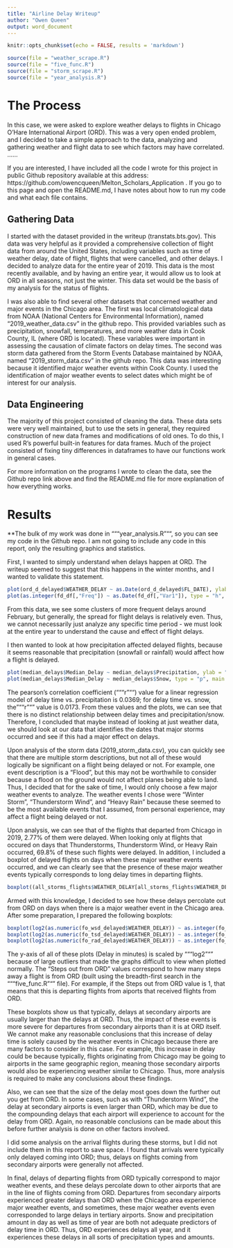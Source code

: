 ```yaml
---
title: "Airline Delay Writeup"
author: "Owen Queen"
output: word_document
---
```


```r
knitr::opts_chunk$set(echo = FALSE, results = 'markdown')
```

```r
source(file = "weather_scrape.R")
source(file = "five_func.R")
source(file = "storm_scrape.R")
source(file = "year_analysis.R")
```

# The Process
In this case, we were asked to explore weather delays to flights in Chicago O'Hare International Airport (ORD). This was a very open ended problem, and I decided to take a simple approach to the data, analyzing and gathering weather and flight data to see which factors may have correlated. ...... \newline

If you are interested, I have included all the code I wrote for this project in public Github repository available at this address: https://github.com/owencqueen/Melton_Scholars_Application . If you go to this page and open the README.md, I have notes about how to run my code and what each file contains.

## Gathering Data
I started with the dataset provided in the writeup (transtats.bts.gov). This data was very helpful as it provided a comprehensive collection of flight data from around the United States, including variables such as time of weather delay, date of flight, flights that were cancelled, and other delays. I decided to analyze data for the entire year of 2019. This data is the most recently available, and by having an entire year, it would allow us to look at ORD in all seasons, not just the winter. This data set would be the basis of my analysis for the status of flights.\newline

I was also able to find several other datasets that concerned weather and major events in the Chicago area. The first was local climatological data from NOAA (National Centers for Environmental Information), named "2019_weather_data.csv" in the github repo. This provided variables such as precipitation, snowfall, temperatures, and more weather data in Cook County, IL (where ORD is located). These variables were important in assessing the causation of climate factors on delay times. The second was storm data gathered from the Storm Events Database maintained by NOAA, named "2019_storm_data.csv" in the github repo. This data was interesting because it identified major weather events within Cook County. I used the identification of major weather events to select dates which might be of interest for our analysis. \newline

## Data Engineering

The majority of this project consisted of cleaning the data. These data sets were very well maintained, but to use the sets in general, they required construction of new data frames and modifications of old ones. To do this, I used R's powerful built-in features for data frames. Much of the project consisted of fixing tiny differences in dataframes to have our functions work in general cases. \newline

For more information on the programs I wrote to clean the data, see the Github repo link above and find the README.md file for more explanation of how everything works. \newline

# Results

**The bulk of my work was done in """year_analysis.R""", so you can see my code in the Github repo. I am not going to include any code in this report, only the resulting graphics and statistics.\newline

First, I wanted to simply understand when delays happen at ORD. The writeup seemed to suggest that this happens in the winter months, and I wanted to validate this statement.
```r
plot(ord_d_delayed$WEATHER_DELAY ~ as.Date(ord_d_delayed$FL_DATE), ylab = "Weather Delay Length (min)", xlab = "Date", main = "Length of Delayed Departures from ORD")
plot(as.integer(fd_df[,"Freq"]) ~ as.Date(fd_df[,"Var1"]), type = "h", xlab = "Date", ylab = "Frequency of delayed flights", main = "Frequency of Delayed Departures from ORD")
```

From this data, we see some clusters of more frequent delays around February, but generally, the spread for flight delays is relatively even. Thus, we cannot necessarily just analyze any specific time period - we must look at the entire year to understand the cause and effect of flight delays. \newline

I then wanted to look at how precipitation affected delayed flights, because it seems reasonable that precipitation (snowfall or rainfall) would affect how a flight is delayed.
```r
plot(median_delays$Median_Delay ~ median_delays$Precipitation, ylab = "Median Delay Time per day (minutes)", xlab = "Precipitation per day (inches)", main = "Delay Time of Departures from ORD vs. Precipitation")
plot(median_delays$Median_Delay ~ median_delays$Snow, type = "p", main = "Delay Time of Departures from ORD vs. Snow ", xlab = "Snow per day (inches)", ylab = "Median Delay Time per day (minutes)")
```
The pearson's correlation coefficient ("""r""") value for a linear regression model of delay time vs. precipitation is 0.0369; for delay time vs. snow, the """r""" value is 0.0173. From these values and the plots, we can see that there is no distinct relationship between delay times and precipitation/snow. Therefore, I concluded that maybe instead of looking at just weather data, we should look at our data that identifies the dates that major storms occurred and see if this had a major effect on delays. \newline

Upon analysis of the storm data (2019_storm_data.csv), you can quickly see that there are multiple storm descriptions, but not all of these would logically be significant on a flight being delayed or not. For example, one event description is a "Flood", but this may not be worthwhile to consider because a flood on the ground would not affect planes being able to land. Thus, I decided that for the sake of time, I would only choose a few major weather events to analyze. The weather events I chose were "Winter Storm", "Thunderstorm Wind", and "Heavy Rain" because these seemed to be the most available events that I assumed, from personal experience, may affect a flight being delayed or not. \newline

Upon analysis, we can see that of the flights that departed from Chicago in 2019, 2.77% of them were delayed. When looking only at flights that occured on days that Thunderstorms, Thunderstorm Wind, or Heavy Rain occurred, 69.8% of these such flights were delayed. In addition, I included a boxplot of delayed flights on days when these major weather events occurred, and we can clearly see that the presence of these major weather events typically corresponds to long delay times in departing flights.
```r
boxplot((all_storms_flights$WEATHER_DELAY[all_storms_flights$WEATHER_DELAY > 0]), horizontal = TRUE, xlab = "Weather Delay (minutes)", main = "Non-zero Delays During Weather Events")
```
Armed with this knowledge, I decided to see how these delays percolate out from ORD on days when there is a major weather event in the Chicago area. After some preparation, I prepared the following boxplots:
```r
boxplot(log2(as.numeric(fo_wsd_delayed$WEATHER_DELAY)) ~ as.integer(fo_wsd_delayed$DEPTH), xlab = "Steps out from ORD", ylab = "Delay in minutes (scaled by log2)", main = "Delays during Winter Storms in Chicago")
boxplot(log2(as.numeric(fo_tsd_delayed$WEATHER_DELAY)) ~ as.integer(fo_tsd_delayed$DEPTH), xlab = "Steps out from ORD", ylab = "Delay in minutes (scaled by log2)", main = "Delays during Thunderstorm Wind in Chicago")
boxplot(log2(as.numeric(fo_rad_delayed$WEATHER_DELAY)) ~ as.integer(fo_rad_delayed$DEPTH), ylab = "Delay in minutes (scaled by log2)", xlab = "Steps out from ORD", main = "Delays during Heavy Rain in Chicago")
```
The y-axis of all of these plots (Delay in minutes) is scaled by """log2""" because of large outliers that made the graphs difficult to view when plotted normally. The "Steps out from ORD" values correspond to how many steps away a flight is from ORD (built using the breadth-first search in the """five_func.R""" file). For example, if the Steps out from ORD value is 1, that means that this is departing flights from aiports that received flights from ORD. \newline

These boxplots show us that typically, delays at secondary airports are usually larger than the delays at ORD. Thus, the impact of these events is more severe for departures from secondary airports than it is at ORD itself. We cannot make any reasonable conclusions that this increase of delay time is solely caused by the weather events in Chicago because there are many factors to consider in this case. For example, this increase in delay could be because typically, flights originating from Chicago may be going to airports in the same geographic region, meaning those secondary airports would also be experiencing weather similar to Chicago. Thus, more analysis is required to make any conclusions about these findings. \newline

Also, we can see that the size of the delay most goes down the further out you get from ORD. In some cases, such as with "Thunderstorm Wind", the delay at secondary airports is even larger than ORD, which may be due to the compounding delays that each airport will experience to account for the delay from ORD. Again, no reasonable conclusions can be made about this before further analysis is done on other factors involved. \newline

I did some analysis on the arrival flights during these storms, but I did not include them in this report to save space. I found that arrivals were typically only delayed coming into ORD; thus, delays on flights coming from secondary airports were generally not affected. \newline

In final, delays of departing flights from ORD typically correspond to major weather events, and these delays percolate down to other airports that are in the line of flights coming from ORD. Departures from secondary airports experienced greater delays than ORD when the Chicago area experience major weather events, and sometimes, these major weather events even corresponded to large delays in tertiary airports. Snow and precipitation amount in day as well as time of year are both not adequate predictors of delay time in ORD. Thus, ORD experiences delays all year, and it experiences these delays in all sorts of precipitation types and amounts. \newline


